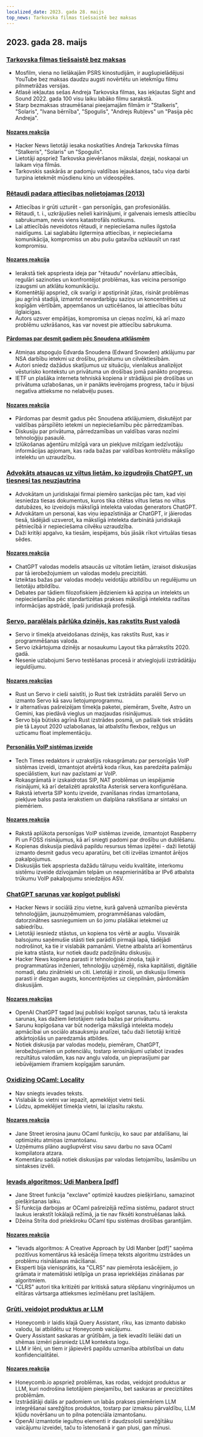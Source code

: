 ```yaml
---
localized_date: 2023. gada 28. maijs
top_news: Tarkovska filmas tiešsaistē bez maksas
---
```


## 2023. gada 28. maijs

### [Tarkovska filmas tiešsaistē bez maksas](https://kottke.org/23/05/watch-tarkovskys-best-films-online-for-free)

- Mosfilm, viena no lielākajām PSRS kinostudijām, ir augšupielādējusi YouTube bez maksas daudzu augsti novērtētu un ietekmīgu filmu pilnmetrāžas versijas.
- Atlasē iekļautas sešas Andreja Tarkovska filmas, kas iekļautas Sight and Sound 2022. gada 100 visu laiku labāko filmu sarakstā.
- Starp bezmaksas straumēšanai pieejamajām filmām ir "Stalkeris", "Solaris", "Ivana bērnība", "Spogulis", "Andrejs Rubļevs" un "Pasija pēc Andreja".

#### [Nozares reakcija](http://news.ycombinator.com/item?id=36096652)

- Hacker News lietotāji iesaka noskatīties Andreja Tarkovska filmas "Stalkeris", "Solaris" un "Spogulis".
- Lietotāji apspriež Tarkovska pievēršanos mākslai, dzejai, noskaņai un laikam viņa filmās.
- Tarkovskis saskārās ar padomju valdības iejaukšanos, taču viņa darbi turpina ietekmēt mūsdienu kino un videospēles.

### [Rētaudi padara attiecības nolietojamas (2013)](https://gist.github.com/gtallen1187/27a585fcf36d6e657db2)

- Attiecības ir grūti uzturēt - gan personīgās, gan profesionālās.
- Rētaudi, t. i., uzkrājušies nelieli kairinājumi, ir galvenais iemesls attiecību sabrukumam, nevis viens katastrofāls notikums.
- Lai attiecībās neveidotos rētaudi, ir nepieciešama nulles ilgstoša naidīgums. Lai saglabātu ilgtermiņa attiecības, ir nepieciešama komunikācija, kompromiss un abu pušu gatavība uzklausīt un rast kompromisu.

#### [Nozares reakcija](http://news.ycombinator.com/item?id=36093954)

- Ierakstā tiek apspriesta ideja par "rētaudu" novēršanu attiecībās, regulāri sazinoties un konfrontējot problēmas, kas veicina personīgo izaugsmi un atklātu komunikāciju.
- Komentētāji apspriež, cik svarīgi ir apstiprināt jūtas, risināt problēmas jau agrīnā stadijā, izmantot nevardarbīgu saziņu un koncentrēties uz kopīgām vērtībām, apņemšanos un uzticēšanos, lai attiecības būtu ilglaicīgas.
- Autors uzsver empātijas, kompromisa un cieņas nozīmi, kā arī mazo problēmu uzkrāšanos, kas var novest pie attiecību sabrukuma.

#### [Pārdomas par desmit gadiem pēc Snoudena atklāsmēm](https://www.ietf.org/archive/id/draft-farrell-tenyearsafter-00.html)

- Atmiņas atspoguļo Edvarda Snoudena (Edward Snowden) atklājumu par NSA darbību ietekmi uz drošību, privātumu un cilvēktiesībām.
- Autori sniedz dažādus skatījumus uz situāciju, vienlaikus analizējot vēsturisko kontekstu un privātuma un drošības jomā panākto progresu.
- IETF un plašāka interneta tehniskā kopiena ir strādājusi pie drošības un privātuma uzlabošanas, un ir panākts ievērojams progress, taču ir bijusi negatīva attieksme no nelabvēļu puses.

#### [Nozares reakcija](http://news.ycombinator.com/item?id=36097082)

- Pārdomas par desmit gadus pēc Snoudena atklājumiem, diskutējot par valdības pārspīlēto ietekmi un nepieciešamību pēc pārredzamības.
- Diskusiju par privātuma, pārredzamības un valdības varas nozīmi tehnoloģiju pasaulē.
- Izlūkošanas aģentūru milzīgā vara un piekļuve milzīgam iedzīvotāju informācijas apjomam, kas rada bažas par valdības kontrolētu mākslīgo intelektu un uzraudzību.

### [Advokāts atsaucas uz viltus lietām, ko izgudrojis ChatGPT, un tiesnesi tas neuzjautrina](https://simonwillison.net/2023/May/27/lawyer-chatgpt/)

- Advokātam un juridiskajai firmai piemēro sankcijas pēc tam, kad viņi iesniedza tiesas dokumentus, kuros tika citētas viltus lietas no viltus datubāzes, ko izveidojis mākslīgā intelekta valodas ģenerators ChatGPT.
- Advokātam un personai, kas viņu iepazīstināja ar ChatGPT, ir jāierodas tiesā, tādējādi uzsverot, ka mākslīgā intelekta darbinātā juridiskajā pētniecībā ir nepieciešama cilvēku uzraudzība.
- Daži kritiķi apgalvo, ka tiesām, iespējams, būs jāsāk rīkot virtuālas tiesas sēdes.

#### [Nozares reakcija](http://news.ycombinator.com/item?id=36097900)

- ChatGPT valodas modelis atsaucās uz viltotām lietām, izraisot diskusijas par tā ierobežojumiem un valodas modeļu precizitāti.
- Izteiktas bažas par valodas modeļu veidotāju atbildību un regulējumu un lietotāju atbildību.
- Debates par tādiem filozofiskiem jēdzieniem kā apziņa un intelekts un nepieciešamība pēc standartizētas prakses mākslīgā intelekta radītas informācijas apstrādē, īpaši juridiskajā profesijā.

### [Servo, paralēlais pārlūka dzinējs, kas rakstīts Rust valodā](https://servo.org/)

- Servo ir tīmekļa atveidošanas dzinējs, kas rakstīts Rust, kas ir programmēšanas valoda.
- Servo izkārtojuma dzinējs ar nosaukumu Layout tika pārrakstīts 2020. gadā.
- Nesenie uzlabojumi Servo testēšanas procesā ir atvieglojuši izstrādātāju ieguldījumu.

#### [Nozares reakcijas](http://news.ycombinator.com/item?id=36092852)

- Rust un Servo ir cieši saistīti, jo Rust tiek izstrādāts paralēli Servo un izmanto Servo kā savu lietojumprogrammu.
- Ir alternatīvas pašreizējam tīmekļa paketei, piemēram, Svelte, Astro un Gemini, kas piedāvā vieglus un mazjaudas risinājumus.
- Servo bija būtisks agrīnā Rust izstrādes posmā, un pašlaik tiek strādāts pie tā Layout 2020 uzlabošanas, lai atbalstītu flexbox, režģus un uzticamu float implementāciju.

#### [Personālās VoIP sistēmas izveide](https://www.sacredheartsc.com/blog/building-a-personal-voip-system/)

- Tech Times redaktors ir uzrakstījis rokasgrāmatu par personīgās VoIP sistēmas izveidi, izmantojot atvērtā koda rīkus, kas paredzēta pašmāju speciālistiem, kuri nav pazīstami ar VoIP.
- Rokasgrāmatā ir izskaidrotas SIP, NAT problēmas un iespējamie risinājumi, kā arī detalizēti aprakstīta Asterisk servera konfigurēšana.
- Rakstā ietverta SIP kontu izveide, zvanīšanas rindas izmantošana, piekļuve balss pasta ierakstiem un dialplāna rakstīšana ar sintaksi un piemēriem.

#### [Nozares reakcija](http://news.ycombinator.com/item?id=36092718)

- Rakstā aplūkota personīgas VoIP sistēmas izveide, izmantojot Raspberry Pi un FOSS risinājumus, kā arī sniegti padomi par drošību un dublēšanu.
- Kopienas diskusija piedāvā papildu resursus tēmas izpētei - daži lietotāji izmanto desmit gadus vecu aparatūru, bet citi izvēlas izmantot ārējos pakalpojumus.
- Diskusijās tiek apspriesta dažādu tālruņu veidu kvalitāte, interkomu sistēmu izveide dzīvojamām telpām un neapmierinātība ar IPv6 atbalsta trūkumu VoIP pakalpojumu sniedzējos ASV.

### [ChatGPT sarunas var kopīgot publiski](https://chat.openai.com/share/66169853-d00a-4b05-abce-8f82c6d8c868)

- Hacker News ir sociālā ziņu vietne, kurā galvenā uzmanība pievērsta tehnoloģijām, jaunuzņēmumiem, programmēšanas valodām, datorzinātnes sasniegumiem un šo jomu plašākai ietekmei uz sabiedrību.
- Lietotāji iesniedz stāstus, un kopiena tos vērtē ar augšu. Visvairāk balsojumu saņēmušie stāsti tiek parādīti pirmajā lapā, tādējādi nodrošinot, ka tie ir vislabāk pamanāmi. Vietne atbalsta arī komentārus pie katra stāsta, kur notiek daudz padziļinātu diskusiju.
- Hacker News kopiena parasti ir tehnoloģiski zinoša, tajā ir programmatūras inženieri, tehnoloģiju uzņēmēji, riska kapitālisti, digitālie nomadi, datu zinātnieki un citi. Lietotāji ir zinoši, un diskusiju līmenis parasti ir diezgan augsts, koncentrējoties uz cieņpilnām, pārdomātām diskusijām.

#### [Nozares reakcijas](http://news.ycombinator.com/item?id=36091388)

- OpenAI ChatGPT tagad ļauj publiski kopīgot sarunas, taču tā ieraksta sarunas, kas dažiem lietotājiem rada bažas par privātumu.
- Sarunu kopīgošana var būt noderīga mākslīgā intelekta modeļu apmācībai un sociālo atsauksmju analīzei, taču daži lietotāji kritizē atkārtojošās un paredzamās atbildes.
- Notiek diskusija par valodas modeļu, piemēram, ChatGPT, ierobežojumiem un potenciālu, tostarp ierosinājumi uzlabot izvades rezultātus valodām, kas nav angļu valoda, un pieprasījumi par iebūvējamiem iframiem kopīgajām sarunām.

### [Oxidizing OCaml: Locality](https://blog.janestreet.com/oxidizing-ocaml-locality/)

- Nav sniegts ievades teksts.
- Vislabāk šo vietni var iepazīt, apmeklējot vietni tieši.
- Lūdzu, apmeklējiet tīmekļa vietni, lai izlasītu rakstu.

#### [Nozares reakcija](http://news.ycombinator.com/item?id=36094799)

- Jane Street ierosina jaunu OCaml funkciju, ko sauc par atdalīšanu, lai optimizētu atmiņas izmantošanu.
- Uzņēmums plāno augšupvērst visu savu darbu no sava OCaml kompilatora atzara.
- Komentāru sadaļā notiek diskusijas par valodas lietojamību, lasāmību un sintakses izvēli.

### [Ievads algoritmos: Udi Manbera [pdf]](https://doc.lagout.org/science/0_Computer%20Science/2_Algorithms/Introduction%20to%20Algorithms_%20A%20Creative%20Approach%20%5BManber%201989-01-11%5D.pdf)

- Jane Street funkcija "exclave" optimizē kaudzes piešķiršanu, samazinot piešķiršanas laiku.
- Šī funkcija darbojas ar OCaml pašreizējā režīma sistēmu, padarot struct laukus ierakstīt lokālajā režīmā, ja tie nav fiksēti konstruēšanas laikā.
- Džeina Strīta dod priekšroku OCaml tipu sistēmas drošības garantijām.

#### [Nozares reakcija](http://news.ycombinator.com/item?id=36096305)

- "Ievads algoritmos: A Creative Approach by Udi Manber [pdf]" saņēma pozitīvus komentārus kā iesācēja līmeņa teksts algoritmu izstrādes un problēmu risināšanas mācīšanai.
- Eksperti bija vienisprātis, ka "CLRS" nav piemērota iesācējiem, jo grāmata ir matemātiski ietilpīga un prasa iepriekšējas zināšanas par algoritmiem.
- "CLRS" autori tika kritizēti par kritiskā satura slēpšanu vingrinājumos un elitāras vārtsarga attieksmes iezīmēšanu pret lasītājiem.

### [Grūti, veidojot produktus ar LLM](https://www.honeycomb.io/blog/hard-stuff-nobody-talks-about-llm)

- Honeycomb ir laidis klajā Query Assistant, rīku, kas izmanto dabisko valodu, lai atbildētu uz Honeycomb vaicājumu.
- Query Assistant saskaras ar grūtībām, ja tiek ievadīti lielāki dati un shēmas izmēri pārsniedz LLM konteksta logu.
- LLM ir lēni, un tiem ir jāpievērš papildu uzmanība atbilstībai un datu konfidencialitātei.

#### [Nozares reakcija](http://news.ycombinator.com/item?id=36096811)

- Honeycomb.io apspriež problēmas, kas rodas, veidojot produktus ar LLM, kuri nodrošina lietotājiem pieejamību, bet saskaras ar precizitātes problēmām.
- Izstrādātāji dalās ar padomiem un labās prakses piemēriem LLM integrēšanai sarežģītos produktos, tostarp par izmaksu pārvaldību, LLM kļūdu novēršanu un to pilna potenciāla izmantošanu.
- OpenAI izmantotie iegultņu elementi ir daudzsološi sarežģītāku vaicājumu izveidei, taču to īstenošanā ir gan plusi, gan mīnusi.

</Steps>
